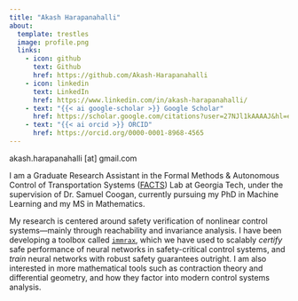 ```yaml
---
title: "Akash Harapanahalli"
about:
  template: trestles
  image: profile.png
  links:
    - icon: github
      text: Github
      href: https://github.com/Akash-Harapanahalli
    - icon: linkedin
      text: LinkedIn
      href: https://www.linkedin.com/in/akash-harapanahalli/
    - text: "{{< ai google-scholar >}} Google Scholar"
      href: https://scholar.google.com/citations?user=27NJl1kAAAAJ&hl=en
    - text: "{{< ai orcid >}} ORCID"
      href: https://orcid.org/0000-0001-8968-4565
---
```


akash.harapanahalli \[at\] gmail.com

I am a Graduate Research Assistant in the Formal Methods & Autonomous Control of Transportation Systems ([FACTS](https://coogan.ece.gatech.edu/)) Lab at Georgia Tech, under the supervision of Dr. Samuel Coogan, currently pursuing my PhD in Machine Learning and my MS in Mathematics.

My research is centered around safety verification of nonlinear control systems---mainly through reachability and invariance analysis. 
I have been developing a toolbox called [`immrax`](https://github.com/gtfactslab/immrax), which we have used to scalably *certify* safe performance of neural networks in safety-critical control systems, and *train* neural networks with robust safety guarantees outright.
I am also interested in more mathematical tools such as contraction theory and differential geometry, and how they factor into modern control systems analysis.

<!-- For instance, combining monotone systems theory with geometric integration theory, I developed an algorithm to efficiently compute reachable sets in control systems evolving on Lie groups \[[see here]()\].  -->

<!-- # Selected Results -->
<!-- ## Efficient Reachable Sets on Lie Groups Using Lie Algebra Monotonicity and Tangent Intervals
<embed src="/files/CDCLieReachv1.pdf" type="application/pdf" width=600 height=600/>

## Forward Invariance in Neural Network Controlled Systems
<embed src="/files/ForwardInvariance.pdf" type="application/pdf" width=600 height=600/>

## Efficient Interaction-Aware Interval Analysis of Neural Network Feedback Loops
<embed src="/files/InteractionAware.pdf" type="application/pdf" width=600 height=600/> -->